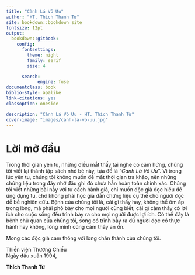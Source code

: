 ```yaml
---
title: "Cành Lá Vô Ưu"
author: "HT. Thích Thanh Từ"
site: bookdown::bookdown_site
fontsize: 12pt
output:
  bookdown::gitbook:
    config:
      fontsettings:
        theme: night
        family: serif
        size: 4

      search:
            engine: fuse      
documentclass: book
biblio-style: apalike
link-citations: yes
classoption: oneside

description: "Cành Lá Vô Ưu - HT. Thích Thanh Từ"
cover-image: "images/canh-la-vo-uu.jpg"
---
```


# Lời mở đầu {- #loi-mo-dau}

Trong thời gian yên tu, những điều mắt thấy tai nghe có cảm hứng, chúng tôi viết lại thành tập sách nhỏ bé này, tựa đề là “*Cành Lá Vô Ưu*”. Vì trong lúc yên tu, chúng tôi không muốn để mất thời gian tra khảo, nên những chứng liệu trong đây nhớ đâu ghi đó chưa hẳn hoàn toàn chính xác. Chúng tôi viết những bài này với tư cách hành giả, chỉ muốn độc giả đọc hiểu để ứng dụng tu, chớ không phải học giả dẫn chứng liệu cụ thể cho người đọc dễ bề nghiên cứu. Bệnh của chúng tôi là, cái gì thấy hay, không thể ôm ấp trong lòng, mà phải phô bày cho mọi người cùng biết; cái gì cảm thấy có lợi ích cho cuộc sống đều trình bày ra cho mọi người được lợi ích. Có thể đây là bệnh chủ quan của chúng tôi, song có trình bày ra dù người đọc có thực hành hay không, lòng mình cũng cảm thấy an ổn.

Mong các độc giả cảm thông với lòng chân thành của chúng tôi.

<div class="align-right">
Thiền viện Thường Chiếu  
Ngày đầu xuân 1994,

**Thích Thanh Từ**
</div>
